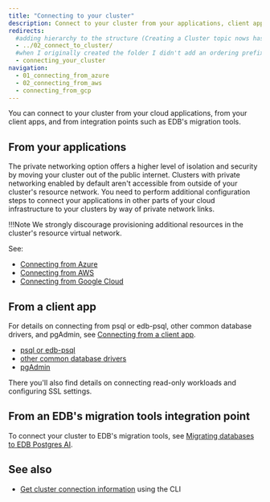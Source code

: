 ```yaml
---
title: "Connecting to your cluster"
description: Connect to your cluster from your applications, client apps, and EDB's tools.
redirects:
  #adding hierarchy to the structure (Creating a Cluster topic nows has a child topic) so created a folder and moved the contents from 03_create_cluster to index.mdx
  - ../02_connect_to_cluster/
  #when I originally created the folder I didn't add an ordering prefix and subsequently added one 
  - connecting_your_cluster
navigation: 
  - 01_connecting_from_azure
  - 02_connecting_from_aws
  - connecting_from_gcp
---
```


You can connect to your cluster from your cloud applications, from your client apps, and from integration points such as EDB's migration tools.


## From your applications

The private networking option offers a higher level of isolation and security by moving your cluster out of the public internet. Clusters with private networking enabled by default aren't accessible from outside of your cluster's resource network. You need to perform additional configuration steps to connect your applications in other parts of your cloud infrastructure to your clusters by way of private network links.

!!!Note
    We strongly discourage provisioning additional resources in the cluster's resource virtual network.

See:

 - [Connecting from Azure](01_connecting_from_azure)
 - [Connecting from AWS](02_connecting_from_aws)
 - [Connecting from Google Cloud](connecting_from_gcp)


## From a client app

For details on connecting from psql or edb-psql, other common database drivers, and pgAdmin, see [Connecting from a client app](connecting_from_a_client). 

- [psql or edb-psql](connecting_from_a_client/#connect-to-your-cluster-using-psql-or-edb-psql)
- [other common database drivers](connecting_from_a_client/#connect-to-your-cluster-using-common-database-drivers)
- [pgAdmin](connecting_from_a_client/#connect-to-your-cluster-using-pgadmin)

There you'll also find details on connecting read-only workloads and configuring SSL settings.


## From an EDB's migration tools integration point

To connect your cluster to EDB's migration tools, see [Migrating databases to EDB Postgres AI](/biganimal/latest/migration/).



## See also

- [Get cluster connection information](/biganimal/latest/reference/cli/managing_clusters/#get-cluster-connection-information) using the CLI 